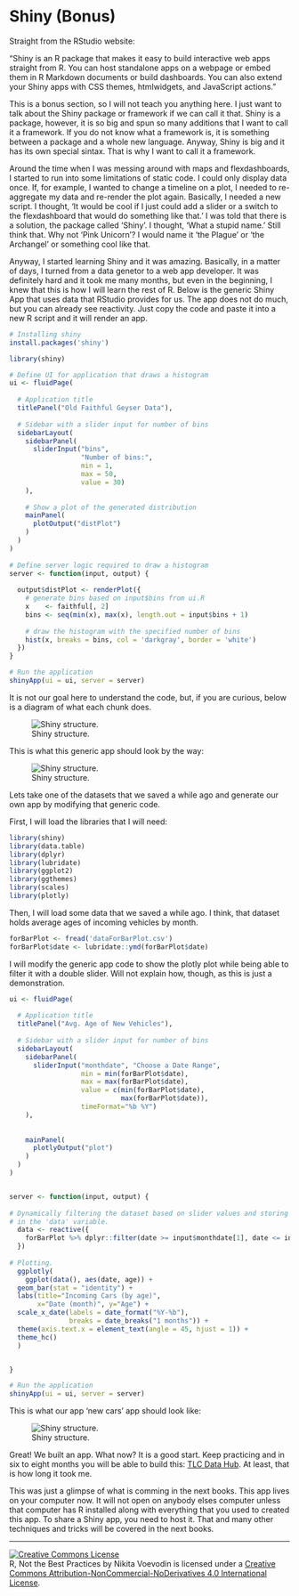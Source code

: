 
# Shiny (Bonus) {-}
Straight from the RStudio website:

::: {.infobox .tip data-latex="{tip}"}

"Shiny is an R package that makes it easy to build interactive web apps straight from R. You can host standalone apps on a webpage or embed them in R Markdown documents or build dashboards. You can also extend your Shiny apps with CSS themes, htmlwidgets, and JavaScript actions."

:::

This is a bonus section, so I will not teach you anything here. I just want to talk about the Shiny package or framework if we can call it that. Shiny is a package, however, it is so big and spun so many additions that I want to call it a framework. If you do not know what a framework is, it is something between a package and a whole new language. Anyway, Shiny is big and it has its own special sintax. That is why I want to call it a framework.

::: {.infobox .note data-latex="{note}"}

Around the time when I was messing around with maps and flexdashboards, I started to run into some limitations of static code. I could only display data once. If, for example, I wanted to change a timeline on a plot, I needed to re-aggregate my data and re-render the plot again. Basically, I needed a new script. I thought, 'It would be cool if I just could add a slider or a switch to the flexdashboard that would do something like that.' I was told that there is a solution, the package called 'Shiny'. I thought, 'What a stupid name.' Still think that. Why not 'Pink Unicorn'? I would name it 'the Plague' or 'the Archangel' or something cool like that.

:::

Anyway, I started learning Shiny and it was amazing. Basically, in a matter of days, I turned from a data genetor to a web app developer. It was definitely hard and it took me many months, but even in the beginning, I knew that this is how I will learn the rest of R. Below is the generic Shiny App that uses data that RStudio provides for us. The app does not do much, but you can already see reactivity. Just copy the code and paste it into a new R script and it will render an app. 

```r
# Installing shiny
install.packages('shiny')
```

```r
library(shiny)

# Define UI for application that draws a histogram
ui <- fluidPage(
  
  # Application title
  titlePanel("Old Faithful Geyser Data"),
  
  # Sidebar with a slider input for number of bins 
  sidebarLayout(
    sidebarPanel(
      sliderInput("bins",
                  "Number of bins:",
                  min = 1,
                  max = 50,
                  value = 30)
    ),
    
    # Show a plot of the generated distribution
    mainPanel(
      plotOutput("distPlot")
    )
  )
)
  
# Define server logic required to draw a histogram
server <- function(input, output) {
  
  output$distPlot <- renderPlot({
    # generate bins based on input$bins from ui.R
    x    <- faithful[, 2]
    bins <- seq(min(x), max(x), length.out = input$bins + 1)
    
    # draw the histogram with the specified number of bins
    hist(x, breaks = bins, col = 'darkgray', border = 'white')
  })
}

# Run the application 
shinyApp(ui = ui, server = server)
```

It is not our goal here to understand the code, but, if you are curious, below is a diagram of what each chunk does.

</center>

![Shiny structure.](shiny.png)

</center>

This is what this generic app should look by the way:

</center>

![Shiny structure.](shiny1.png)

</center>

Lets take one of the datasets that we saved a while ago and generate our own app by modifying that generic code. 

First, I will load the libraries that I will need:

```r
library(shiny)
library(data.table)
library(dplyr)
library(lubridate)
library(ggplot2)
library(ggthemes)
library(scales)
library(plotly)
```

Then, I will load some data that we saved a while ago. I think, that dataset holds average ages of incoming vehicles by month.

```r
forBarPlot <- fread('dataForBarPlot.csv')
forBarPlot$date <- lubridate::ymd(forBarPlot$date)
```


I will modify the generic app code to show the plotly plot while being able to filter it with a double slider. Will not explain how, though, as this is just a demonstration.

```r

ui <- fluidPage(
  
  # Application title
  titlePanel("Avg. Age of New Vehicles"),
  
  # Sidebar with a slider input for number of bins 
  sidebarLayout(
    sidebarPanel(
      sliderInput("monthdate", "Choose a Date Range", 
                  min = min(forBarPlot$date), 
                  max = max(forBarPlot$date), 
                  value = c(min(forBarPlot$date),
                            max(forBarPlot$date)),
                  timeFormat="%b %Y")
    ),
    
    
    mainPanel(
      plotlyOutput("plot")
    )
  )
)


server <- function(input, output) {
  
# Dynamically filtering the dataset based on slider values and storing it
# in the 'data' variable.
  data <- reactive({
    forBarPlot %>% dplyr::filter(date >= input$monthdate[1], date <= input$monthdate[2])
  })
  
# Plotting.  
  ggplotly(
    ggplot(data(), aes(date, age)) +
  geom_bar(stat = "identity") +
  labs(title="Incoming Cars (by age)", 
       x="Date (month)", y="Age") +
  scale_x_date(labels = date_format("%Y-%b"), 
               breaks = date_breaks("1 months")) +
  theme(axis.text.x = element_text(angle = 45, hjust = 1)) +
  theme_hc()
  )


}

# Run the application 
shinyApp(ui = ui, server = server)
```

This is what our app 'new cars' app should look like:

</center>

![Shiny structure.](shiny2.png)

</center>

::: {.infobox .caution data-latex="{caution}"}

Great! We built an app. What now? It is a good start. Keep practicing and in six to eight months you will be able to build this: [TLC Data Hub](https://tlcanalytics.shinyapps.io/tlc_dash/). At least, that is how long it took me.

:::

This was just a glimpse of what is comming in the next books. This app lives on your computer now. It will not open on anybody elses computer unless that computer has R installed along with everything that you used to created this app. To share a Shiny app, you need to host it. That and many other techniques and tricks will be covered in the next books. 


---

<a rel="license" href="http://creativecommons.org/licenses/by-nc-nd/4.0/"><img alt="Creative Commons License" style="border-width:0" src="https://i.creativecommons.org/l/by-nc-nd/4.0/80x15.png" /></a><br /><span xmlns:dct="http://purl.org/dc/terms/" property="dct:title">R, Not the Best Practices</span> by <span xmlns:cc="http://creativecommons.org/ns#" property="cc:attributionName">Nikita Voevodin</span> is licensed under a <a rel="license" href="http://creativecommons.org/licenses/by-nc-nd/4.0/">Creative Commons Attribution-NonCommercial-NoDerivatives 4.0 International License</a>.
